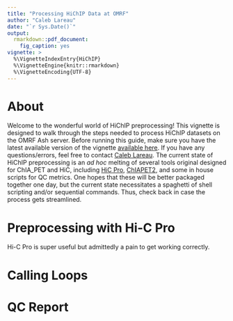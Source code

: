 ```yaml
---
title: "Processing HiChIP Data at OMRF"
author: "Caleb Lareau"
date: "`r Sys.Date()`"
output:
  rmarkdown::pdf_document:
    fig_caption: yes
vignette: >
  %\VignetteIndexEntry{HiChIP}
  %\VignetteEngine{knitr::rmarkdown}
  %\VignetteEncoding{UTF-8}
---
```


# About 

Welcome to the wonderful world of HiChIP preprocessing! This vignette is designed to walk through the steps needed to process HiChIP datasets on the OMRF Ash server. Before running this guide, make sure you have the latest available version of the vignette [available here](https://github.com/caleblareau/omrf_hichip/raw/master/vignette/HiChIP_Analysis.pdf). If you have any questions/errors, feel free to contact [Caleb Lareau](caleblareau@g.harvard.edu). \newline \newline
The current state of HiChIP preprocessing is an *ad hoc* melting of several tools original designed for ChIA_PET and HiC, including [HiC Pro](https://github.com/nservant/HiC-Pro), [ChIAPET2](https://github.com/GuipengLi/ChIA-PET2), and some in house scripts for QC metrics. One hopes that these will be better packaged together one day, but the current state necessitates a spaghetti of shell scripting and/or sequential commands. Thus, check back in case the process gets streamlined. 

# Preprocessing with Hi-C Pro
Hi-C Pro is super useful but admittedly a pain to get working correctly. 

# Calling Loops

# QC Report
